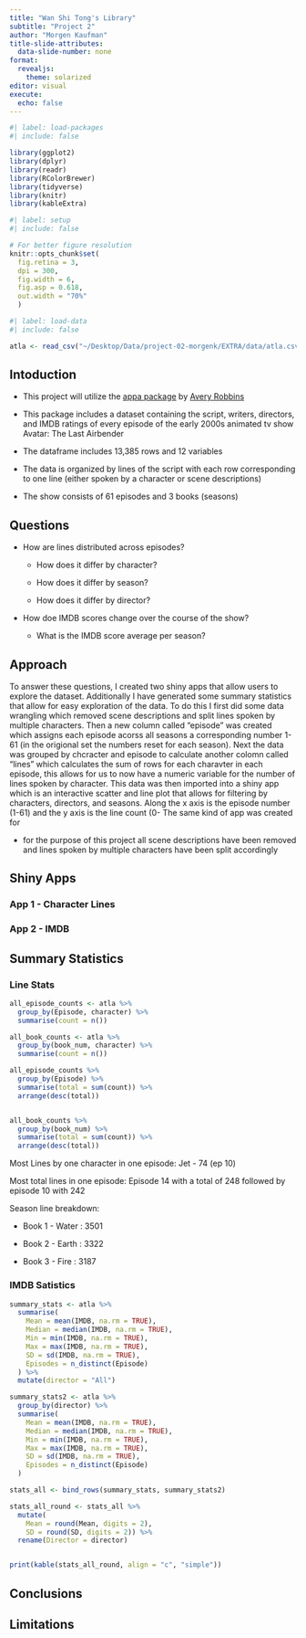 ```yaml
---
title: "Wan Shi Tong's Library"
subtitle: "Project 2"
author: "Morgen Kaufman"
title-slide-attributes:
  data-slide-number: none
format:
  revealjs: 
    theme: solarized
editor: visual
execute:
  echo: false
---
```


```r
#| label: load-packages
#| include: false

library(ggplot2)
library(dplyr)
library(readr)
library(RColorBrewer)
library(tidyverse)
library(knitr)
library(kableExtra)
```

```r
#| label: setup
#| include: false

# For better figure resolution
knitr::opts_chunk$set(
  fig.retina = 3, 
  dpi = 300, 
  fig.width = 6, 
  fig.asp = 0.618, 
  out.width = "70%"
  )
```

```r
#| label: load-data
#| include: false

atla <- read_csv("~/Desktop/Data/project-02-morgenk/EXTRA/data/atla.csv")
```

## Intoduction {.smaller}

-   This project will utilize the [appa package](https://github.com/averyrobbins1/appa) by [Avery Robbins](https://github.com/averyrobbins1)

-   This package includes a dataset containing the script, writers, directors, and IMDB ratings of every episode of the early 2000s animated tv show Avatar: The Last Airbender

-   The dataframe includes 13,385 rows and 12 variables

-   The data is organized by lines of the script with each row corresponding to one line (either spoken by a character or scene descriptions)

-   The show consists of 61 episodes and 3 books (seasons)

## Questions

-   How are lines distributed across episodes?

    -   How does it differ by character?

    -   How does it differ by season?

    -   How does it differ by director?

-   How doe IMDB scores change over the course of the show?

    -   What is the IMDB score average per season?

## Approach

To answer these questions, I created two shiny apps that allow users to explore the dataset. Additionally I have generated some summary statistics that allow for easy exploration of the data. To do this I first did some data wrangling which removed scene descriptions and split lines spoken by multiple characters. Then a new column called "episode" was created which assigns each episode acorss all seasons a corresponding number 1-61 (in the origional set the numbers reset for each season). Next the data was grouped by chcracter and episode to calculate another colomn called "lines" which calculates the sum of rows for each charavter in each episode, this allows for us to now have a numeric variable for the number of lines spoken by character. This data was then imported into a shiny app which is an interactive scatter and line plot that allows for filtering by characters, directors, and seasons. Along the x axis is the episode number (1-61) and the y axis is the line count (0- The same kind of app was created for

-   for the purpose of this project all scene descriptions have been removed and lines spoken by multiple characters have been split accordingly

## Shiny Apps

::: panel-tabset
### App 1 - Character Lines

### App 2 - IMDB
:::

## Summary Statistics

::: panel-tabset
### Line Stats

```r
all_episode_counts <- atla %>%
  group_by(Episode, character) %>%
  summarise(count = n())

all_book_counts <- atla %>%
  group_by(book_num, character) %>%
  summarise(count = n())

all_episode_counts %>%
  group_by(Episode) %>%
  summarise(total = sum(count)) %>%
  arrange(desc(total))


all_book_counts %>%
  group_by(book_num) %>%
  summarise(total = sum(count)) %>%
  arrange(desc(total))
```

Most Lines by one character in one episode: Jet - 74 (ep 10)

Most total lines in one episode: Episode 14 with a total of 248 followed by episode 10 with 242

Season line breakdown:

-   Book 1 - Water : 3501

-   Book 2 - Earth : 3322

-   Book 3 - Fire : 3187

### IMDB Satistics

```r
summary_stats <- atla %>%
  summarise(
    Mean = mean(IMDB, na.rm = TRUE),
    Median = median(IMDB, na.rm = TRUE),
    Min = min(IMDB, na.rm = TRUE),
    Max = max(IMDB, na.rm = TRUE),
    SD = sd(IMDB, na.rm = TRUE),
    Episodes = n_distinct(Episode)
  ) %>%
  mutate(director = "All")

summary_stats2 <- atla %>%
  group_by(director) %>%
  summarise(
    Mean = mean(IMDB, na.rm = TRUE),
    Median = median(IMDB, na.rm = TRUE),
    Min = min(IMDB, na.rm = TRUE),
    Max = max(IMDB, na.rm = TRUE),
    SD = sd(IMDB, na.rm = TRUE),
    Episodes = n_distinct(Episode)
  )

stats_all <- bind_rows(summary_stats, summary_stats2)

stats_all_round <- stats_all %>%
  mutate(
    Mean = round(Mean, digits = 2),
    SD = round(SD, digits = 2)) %>%
  rename(Director = director)


print(kable(stats_all_round, align = "c", "simple"))


```
:::

## Conclusions

## Limitations
